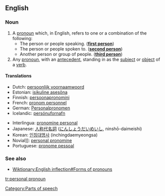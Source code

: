 ==English==
===Noun===
{{wikipedia}}
{{en-noun|sg=[[personal]] [[pronoun]]}}

# A [[pronoun]] which, in English, refers to one or a combination of the following:
#* The person or people speaking. ('''[[first person]]''')
#* The person or people spoken to. ('''[[second person]]''')
#* Another person or group of people. ('''[[third person]]''')
# Any [[pronoun]], with an [[antecedent]], standing in as the [[subject]] or [[object]] of a [[verb]].

====Translations====
{{top}}
*Dutch: [[persoonlijk voornaamwoord]] {{n}}
*Estonian: [[isikuline asesõna]]
*Finnish: [[persoonapronomini]]
*French: [[pronom personnel]] {{m}}
*German: [[Personalpronomen]] {{n}}
*Icelandic: [[persónufornafn]] {{n}}
{{mid}}
*Interlingua: [[pronomine personal]]
*Japanese: [[人称代名詞]] ([[にんしょうだいめいし]], ninshō-daimeishi)
*Korean: [[인칭대명사]] (inchingdaemyeongsa)
*Novial]]: [[personal pronomine]]
*Portuguese: [[pronome pessoal]] {{m}}
{{bottom}}

===See also===
* [[Wiktionary:English inflection#Forms of pronouns]]

[[Category:Parts of speech]]

[[tr:personal pronoun]]